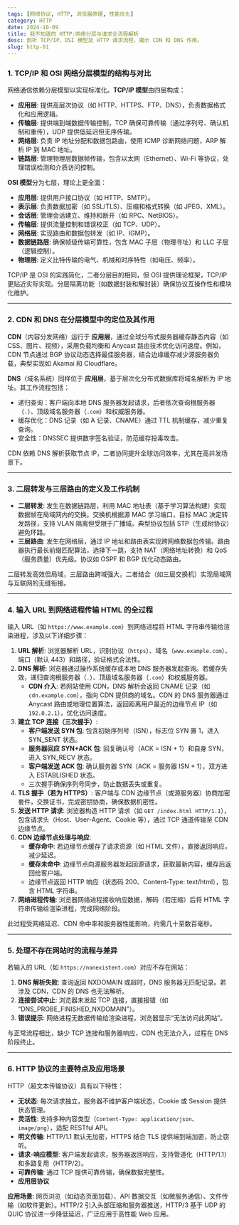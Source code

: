 ```yaml
---
tags: [网络协议, HTTP, 浏览器原理, 性能优化]
category: HTTP
date: 2024-10-09
title: 我不知道的 HTTP:网络分层与请求全流程解析
desc: 剖析 TCP/IP、OSI 模型及 HTTP 请求流程，揭示 CDN 和 DNS 作用。
slug: http-01
---
```


### 1. TCP/IP 和 OSI 网络分层模型的结构与对比

网络通信依赖分层模型以实现标准化。**TCP/IP 模型**由四层构成：
- **应用层**: 提供高层次协议（如 HTTP、HTTPS、FTP、DNS），负责数据格式化和应用逻辑。
- **传输层**: 提供端到端数据传输控制，TCP 确保可靠传输（通过序列号、确认机制和重传），UDP 提供低延迟但无序传输。
- **网络层**: 负责 IP 地址分配和数据包路由，使用 ICMP 诊断网络问题，ARP 解析 IP 到 MAC 地址。
- **链路层**: 管理物理层数据帧传输，包含以太网（Ethernet）、Wi-Fi 等协议，处理错误检测和介质访问控制。

**OSI 模型**分为七层，理论上更全面：
- **应用层**: 提供用户接口协议（如 HTTP、SMTP）。
- **表示层**: 负责数据加密（如 SSL/TLS）、压缩和格式转换（如 JPEG、XML）。
- **会话层**: 管理会话建立、维持和断开（如 RPC、NetBIOS）。
- **传输层**: 提供流量控制和错误校正（如 TCP、UDP）。
- **网络层**: 实现路由和数据包转发（如 IP、IGMP）。
- **数据链路层**: 确保帧级传输可靠性，包含 MAC 子层（物理寻址）和 LLC 子层（逻辑控制）。
- **物理层**: 定义比特传输的电气、机械和时序特性（如电压、频率）。

TCP/IP 是 OSI 的实践简化，二者分层目的相同，但 OSI 提供理论框架，TCP/IP 更贴近实际实现。分层隔离功能（如数据封装和解封装）确保协议互操作性和模块化维护。

---

### 2. CDN 和 DNS 在分层模型中的定位及其作用

**CDN**（内容分发网络）运行于 **应用层**，通过全球分布式服务器缓存静态内容（如 CSS、图片、视频），采用负载均衡和 Anycast 路由技术优化访问速度。例如，CDN 节点通过 BGP 协议动态选择最佳服务器，结合边缘缓存减少源服务器负载，典型实现如 Akamai 和 Cloudflare。

**DNS**（域名系统）同样位于 **应用层**，基于层次化分布式数据库将域名解析为 IP 地址。其工作流程包括：
- 递归查询：客户端向本地 DNS 服务器发起请求，后者依次查询根服务器（`.`）、顶级域名服务器（`.com`）和权威服务器。
- 缓存优化：DNS 记录（如 A 记录、CNAME）通过 TTL 机制缓存，减少重复查询。
- 安全性：DNSSEC 提供数字签名验证，防范缓存投毒攻击。

CDN 依赖 DNS 解析获取节点 IP，二者协同提升全球访问效率，尤其在高并发场景下。

---

### 3. 二层转发与三层路由的定义及工作机制

- **二层转发**: 发生在数据链路层，利用 MAC 地址表（基于学习算法构建）实现数据帧在局域网内的交换。交换机根据源 MAC 学习端口，目标 MAC 决定转发路径，支持 VLAN 隔离但受限于广播域。典型协议包括 STP（生成树协议）避免环路。
- **三层路由**: 发生在网络层，通过 IP 地址和路由表实现跨网络数据包传输。路由器执行最长前缀匹配算法，选择下一跳，支持 NAT（网络地址转换）和 QoS（服务质量）优先级。协议如 OSPF 和 BGP 优化动态路由。

二层转发高效但局域，三层路由跨域强大，二者结合（如三层交换机）实现局域网与互联网的无缝衔接。

---

### 4. 输入 URL 到网络进程传输 HTML 的全过程

输入 URL（如 `https://www.example.com`）到网络进程将 HTML 字符串传输给渲染进程，涉及以下详细步骤：

1. **URL 解析**: 浏览器解析 URL，识别协议（`https`）、域名（`www.example.com`）、端口（默认 443）和路径，验证格式合法性。
2. **DNS 解析**: 浏览器通过操作系统缓存或本地 DNS 服务器发起查询。若缓存失效，递归查询根服务器（`.`）、顶级域名服务器（`.com`）和权威服务器。
   - **CDN 介入**: 若网站使用 CDN，DNS 解析会返回 CNAME 记录（如 `cdn.example.com`），指向 CDN 提供商的域名。CDN 的 DNS 服务器通过 Anycast 路由或地理位置算法，返回距离用户最近的边缘节点 IP（如 `192.0.2.1`），优化访问速度。
3. **建立 TCP 连接（三次握手）**:  
   - **客户端发送 SYN 包**: 包含初始序列号（ISN），标志位 SYN 置 1，进入 SYN_SENT 状态。
   - **服务器回应 SYN+ACK 包**: 回复确认号（ACK = ISN + 1）和自身 SYN，进入 SYN_RECV 状态。
   - **客户端发送 ACK 包**: 确认服务器 SYN（ACK = 服务器 ISN + 1），双方进入 ESTABLISHED 状态。
   - 三次握手确保序列号同步，防止数据丢失或重复。
4. **TLS 握手（若为 HTTPS）**: 客户端与 CDN 边缘节点（或源服务器）协商加密套件，交换证书，完成密钥协商，确保数据机密性。
5. **发送 HTTP 请求**: 浏览器构造 HTTP 请求（如 `GET /index.html HTTP/1.1`），包含请求头（Host、User-Agent、Cookie 等），通过 TCP 通道传输至 CDN 边缘节点。
6. **CDN 边缘节点处理与响应**:
   - **缓存命中**: 若边缘节点缓存了请求资源（如 HTML 文件），直接返回响应，减少延迟。
   - **缓存未命中**: 边缘节点向源服务器发起回源请求，获取最新内容，缓存后返回给客户端。
   - 边缘节点返回 HTTP 响应（状态码 200、Content-Type: text/html），包含 HTML 字符串。
7. **网络进程传输**: 浏览器网络进程接收响应数据，解码（若压缩）后将 HTML 字符串传输给渲染进程，完成网络阶段。

此过程受网络延迟、CDN 命中率和服务器性能影响，约需几十至数百毫秒。

---

### 5. 处理不存在网站时的流程与差异

若输入的 URL（如 `https://nonexistent.com`）对应不存在网站：
1. **DNS 解析失败**: 查询返回 NXDOMAIN 或超时，DNS 服务器无匹配记录。若涉及 CDN，CDN 的 DNS 也无法解析。
2. **连接尝试中止**: 浏览器未发起 TCP 连接，直接报错（如 “DNS_PROBE_FINISHED_NXDOMAIN”）。
3. **错误提示**: 网络进程无数据传输给渲染进程，浏览器显示“无法访问此网站”。

与正常流程相比，缺少 TCP 连接和服务器响应，CDN 也无法介入，过程在 DNS 阶段终止。

---

### 6. HTTP 协议的主要特点及应用场景

HTTP（超文本传输协议）具有以下特性：
- **无状态**: 每次请求独立，服务器不维护客户端状态，Cookie 或 Session 提供状态管理。
- **灵活性**: 支持多种内容类型（`Content-Type: application/json`、`image/png`），适配 RESTful API。
- **明文传输**: HTTP/1.1 默认无加密，HTTPS 结合 TLS 提供端到端加密，防止窃听。
- **请求-响应模型**: 客户端发起请求，服务器返回响应，支持管道化（HTTP/1.1）和多路复用（HTTP/2）。
- **可靠传输**: 通过 TCP 提供可靠传输，确保数据完整性。
- **应用层协议**

**应用场景**: 网页浏览（如动态页面加载）、API 数据交互（如微服务通信）、文件传输（如软件更新）。HTTP/2 引入头部压缩和服务器推送，HTTP/3 基于 UDP 的 QUIC 协议进一步降低延迟，广泛应用于高性能 Web 应用。
